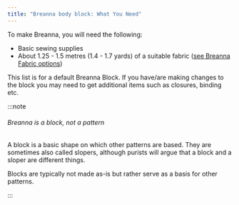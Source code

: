 ```yaml
---
title: "Breanna body block: What You Need"
---
```


To make Breanna, you will need the following:

- Basic sewing supplies
- About 1.25 - 1.5 metres (1.4 - 1.7 yards) of a suitable fabric ([see Breanna Fabric options](/docs/designs/breanna/fabric/))

This list is for a default Breanna Block. If you have/are making changes to the block you may need to get additional items such as closures, binding etc.

:::note


###### Breanna is a block, not a pattern

A block is a basic shape on which other patterns are based.
They are sometimes also called slopers, although purists will argue that a block and a sloper are different things.

Blocks are typically not made as-is but rather serve as a basis for other patterns.

:::

